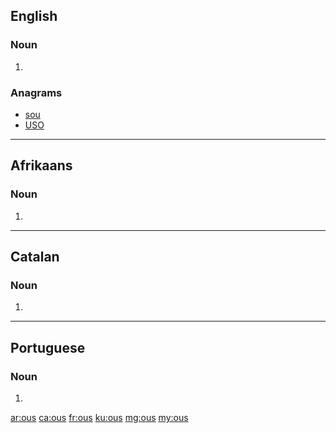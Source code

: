 ==English==

===Noun===
{{head|en|plural}}

# {{plural of|ou|lang=en|nocat=1}}

===Anagrams===
* [[sou#English|sou]]
* [[USO#English|USO]]

----
==Afrikaans==

===Noun===
{{head|af|plural}}

# {{plural of|ou|lang=af|nocat=1}}
----

==Catalan==

===Noun===
{{ca-noun-form}}

# {{plural of|ou|lang=ca|nocat=1}}

----

==Portuguese==

===Noun===
{{head|pt|plural}} {{m}}

# {{plural of|ou|lang=pt|nocat=1}}

[[ar:ous]]
[[ca:ous]]
[[fr:ous]]
[[ku:ous]]
[[mg:ous]]
[[my:ous]]